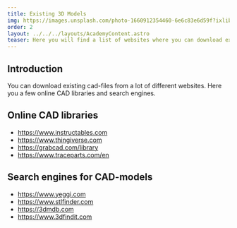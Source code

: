 ```yaml
---
title: Existing 3D Models
img: https://images.unsplash.com/photo-1660912354460-6e6c83e6d59f?ixlib=rb-4.0.3&ixid=MnwxMjA3fDB8MHxwaG90by1wYWdlfHx8fGVufDB8fHx8&auto=format&fit=crop&w=1964&q=80
order: 2
layout: ../../../layouts/AcademyContent.astro
teaser: Here you will find a list of websites where you can download existing 3D files.
---
```


## Introduction

You can download existing cad-files from a lot of different websites. Here you a few online CAD libraries and search engines.

## Online CAD libraries

- https://www.instructables.com
- https://www.thingiverse.com
- https://grabcad.com/library
- https://www.traceparts.com/en

## Search engines for CAD-models

- https://www.yeggi.com
- https://www.stlfinder.com
- https://3dmdb.com
- https://www.3dfindit.com
